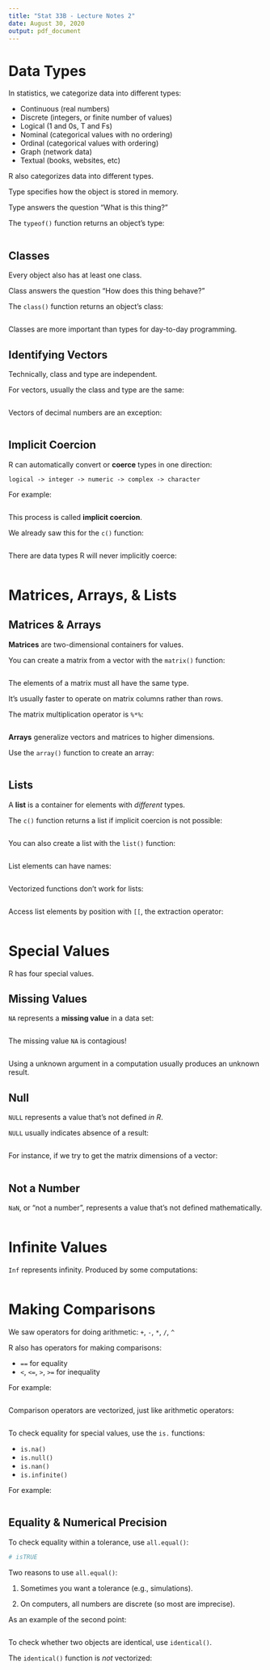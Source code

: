 ```yaml
---
title: "Stat 33B - Lecture Notes 2"
date: August 30, 2020
output: pdf_document
---
```


Data Types
==========

In statistics, we categorize data into different types:

* Continuous (real numbers)
* Discrete (integers, or finite number of values)
* Logical (1 and 0s, T and Fs)
* Nominal (categorical values with no ordering)
* Ordinal (categorical values with ordering)
* Graph (network data)
* Textual (books, websites, etc)

R also categorizes data into different types.


Type specifies how the object is stored in memory.

Type answers the question "What is this thing?"

The `typeof()` function returns an object's type:
```r

```


## Classes

Every object also has at least one class.

Class answers the question "How does this thing behave?"

The `class()` function returns an object's class:
```r

```

Classes are more important than types for day-to-day programming.


## Identifying Vectors

Technically, class and type are independent.

For vectors, usually the class and type are the same:
```r

```

Vectors of decimal numbers are an exception:
```r

```

## Implicit Coercion

R can automatically convert or **coerce** types in one direction:

    logical -> integer -> numeric -> complex -> character


For example:
```r

```

This process is called **implicit coercion**.


We already saw this for the `c()` function:
```r

```

There are data types R will never implicitly coerce:
```r

```













Matrices, Arrays, & Lists
=========================

## Matrices & Arrays

**Matrices** are two-dimensional containers for values.

You can create a matrix from a vector with the `matrix()` function:
```r

```

The elements of a matrix must all have the same type.

It's usually faster to operate on matrix columns rather than rows.

The matrix multiplication operator is `%*%`:
```r

```


**Arrays** generalize vectors and matrices to higher dimensions.

Use the `array()` function to create an array:
```r

```


## Lists


A **list** is a container for elements with _different_ types.

The `c()` function returns a list if implicit coercion is not possible:
```r

```

You can also create a list with the `list()` function:
```r

```

List elements can have names:
```r

```

Vectorized functions don't work for lists:
```r

```

Access list elements by position with `[[`, the extraction operator:
```r

```

















Special Values
==============

R has four special values.


## Missing Values

`NA` represents a **missing value** in a data set:
```r

```

The missing value `NA` is contagious!
```r

```

Using a unknown argument in a computation usually produces an unknown result.


## Null

`NULL` represents a value that's not defined _in R_.

`NULL` usually indicates absence of a result:
```r

```

For instance, if we try to get the matrix dimensions of a vector:
```r

```


## Not a Number

`NaN`, or "not a number", represents a value that's not defined mathematically.


```r

```


# Infinite Values

`Inf` represents infinity. Produced by some computations:

```r

```





















Making Comparisons
==================

We saw operators for doing arithmetic: `+`, `-`, `*`, `/`, `^`

R also has operators for making comparisons:

* `==` for equality
* `<`, `<=`, `>`, `>=` for inequality

For example:
```r

```

Comparison operators are vectorized, just like arithmetic operators:
```r

```

To check equality for special values, use the `is.` functions:

* `is.na()`
* `is.null()`
* `is.nan()`
* `is.infinite()`

For example:
```r

```


## Equality & Numerical Precision

To check equality within a tolerance, use `all.equal()`:
```r

# isTRUE

```

Two reasons to use `all.equal()`:

1. Sometimes you want a tolerance (e.g., simulations).

2. On computers, all numbers are discrete (so most are imprecise).

As an example of the second point:
```r

```


To check whether two objects are identical, use `identical()`.

The `identical()` function is _not_ vectorized:
```r

```
